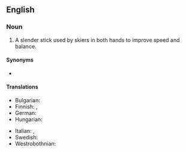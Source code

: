 ==English==
{{wikipedia}}

===Noun===
{{en-noun}}

# A slender stick used by skiers in both hands to improve speed and balance.

====Synonyms====
* {{l|en|ski stick}}

====Translations====
{{trans-top|a slender stick used by skiers}}
* Bulgarian: {{t|bg|щека|f}}
* Finnish: {{t+|fi|hiihtosauva}}, {{t+|fi|suksisauva}}
* German: {{t+|de|Skistock|m}}
* Hungarian: {{t|hu|síbot}}
{{trans-mid}}
* Italian: {{t|it|bastone da sci}}, {{t|it|racchetta da sci|f}}
* Swedish: {{t+|sv|skidstav|c}}
* Westrobothnian: {{t|gmq-bot|rännstav|m}}
{{trans-bottom}}